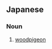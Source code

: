 ==Japanese==
{{ja-kanjitab|森|鳩}}

===Noun===
{{ja-noun|もりばと|モリバト}}

# [[woodpigeon]] {{gloss|Columba palumbus}}